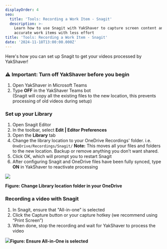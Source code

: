 ```yaml
---
displayOrder: 4
seo:
  title: 'Tools: Recording a Work Item - Snagit'
  description: >-
    Learn how to use Snagit with YakShaver to capture screen content and create
    accurate work items with less effort
title: 'Tools: Recording a Work Item - Snagit'
date: '2024-11-18T13:00:00.000Z'
---
```


Here's how you can set up Snagit to get your videos processed by YakShaver!

### ⚠️ Important: Turn off YakShaver before you begin

1. Open YakShaver in Microsoft Teams
2. Type **OFF** in the YakShaver Teams bot\
 (Snagit will copy all the existing files to the new location, this prevents processing of old videos during setup)

### Set up your Library

1. Open Snagit Editor
2. In the toolbar, select **Edit | Editor Preferences**
3. Open the **Library** tab
4. Change the library location to your OneDrive Recordings' folder. i.e. `OneDrive/Recordings/Snagit/`
   **Note:** This moves all your files and folders to the new location. Backup or remove anything you don’t want shared.
5. Click OK, which will prompt you to restart Snagit
6. After configuring Snagit and OneDrive files have been fully synced, type **ON** in YakShaver to reactivate processing

![](/snagit-tutorial.jpg)

**Figure: Change Library location folder in your OneDrive**

### Recording a video with Snagit

1. In Snagit, ensure that "All-in-one" is selected
2. Click the Capture button or your capture hotkey (we recommend using “Print Screen”)
3. When done, stop the recording and wait for YakShaver to process the video

![](/YakShaver/All-in-One.png)**Figure: Ensure All-in-One is selected**
